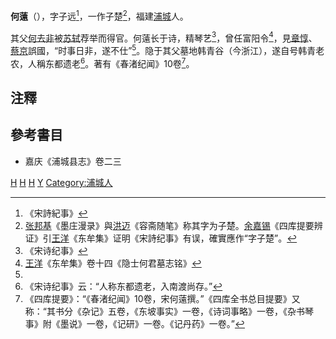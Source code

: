 '''何薳'''（{{bd|1077年||1145年||H}}），字子远<ref>《宋詩紀事》</ref>，一作子楚<ref>[[张邦基|张邦基]]《墨庄漫录》與[[洪迈|洪迈]]《容斋随笔》称其字为子楚。[[余嘉锡|余嘉锡]]《四库提要辨证》引[[王洋|王洋]]《东牟集》证明《宋詩纪事》有误，確實應作“字子楚”。</ref>，福建[[浦城|浦城]]人。

其父[[何去非|何去非]]被[[苏轼|苏轼]]荐举而得官。何薳长于诗，精琴艺<ref>《宋诗纪事》</ref>，曾任富阳令<ref name="#1">[[王洋|王洋]]《东牟集》卷十四《隐士何君墓志铭》</ref>，見[[章惇|章惇]]、[[蔡京|蔡京]]誤國，“时事日非，遂不仕”<ref name="#1"/>。隐于其父墓地韩青谷（今浙江），遂自号韩青老农，人稱东都遗老<ref>《宋诗纪事》云：“人称东都遗老，入南渡尚存。”</ref>。著有《春渚纪闻》10卷<ref>《四库提要》：“《春渚纪闻》10卷，宋何薳撰。”《四库全书总目提要》又称：“其书分《杂记》五卷，《东坡事实》一卷，《诗词事略》一卷，《杂书琴事》附《墨说》一卷，《记研》一卷。《记丹药》一卷。”</ref>。

==注釋==
{{reflist|2}}

==參考書目==
* 嘉庆《浦城县志》卷二三
[[Category:宋朝政治人物|H]]
[[Category:宋朝诗人|H]]
[[Category:福建作家|H]]
[[Category:何姓|Y]]
[[Category:浦城人|Category:浦城人]]